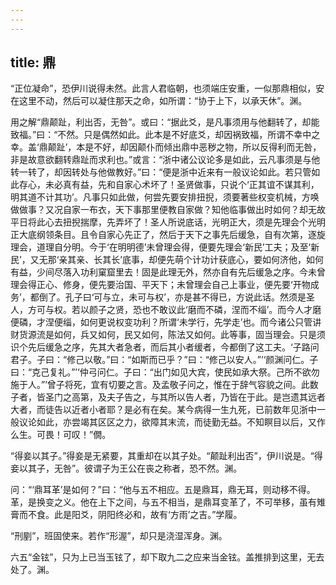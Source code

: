 ```yaml
---
---
---
```

title: 鼎
---







“正位凝命”，恐伊川说得未然。此言人君临朝，也须端庄安重，一似那鼎相似，安在这里不动，然后可以凝住那天之命，如所谓：“协于上下，以承天休”。渊。

用之解“鼎颠趾，利出否，无咎”。或曰：“据此爻，是凡事须用与他翻转了，却能致福。”曰：“不然。只是偶然如此。此本是不好底爻，却因祸致福，所谓不幸中之幸。盖‘鼎颠趾’，本是不好，却因颠仆而倾出鼎中恶秽之物，所以反得利而无咎，非是故意欲翻转鼎趾而求利也。”或言：“浙中诸公议论多是如此，云凡事须是与他转一转了，却因转处与他做教好。”曰：“便是浙中近来有一般议论如此。若只管如此存心，未必真有益，先和自家心术坏了！圣贤做事，只说个‘正其谊不谋其利，明其道不计其功’。凡事只如此做，何尝先要安排扭掜，须要著些权变机械，方唤做做事？又况自家一布衣，天下事那里便教自家做？知他临事做出时如何？却无故平日将此心去扭掜揣摩，先弄坏了！圣人所说底话，光明正大，须是先理会个光明正大底纲领条目。且令自家心先正了，然后于天下之事先后缓急，自有次第，逐旋理会，道理自分明。今于‘在明明德’未曾理会得，便要先理会‘新民’工夫；及至‘新民’，又无那‘亲其亲、长其长’底事，却便先萌个计功计获底心，要如何济他，如何有益，少间尽落入功利窠窟里去！固是此理无外，然亦自有先后缓急之序。今未曾理会得正心、修身，便先要治国、平天下；未曾理会自己上事业，便先要‘开物成务’，都倒了。孔子曰‘可与立，未可与权’，亦是甚不得已，方说此话。然须是圣人，方可与权。若以颜子之贤，恐也不敢议此‘磨而不磷，涅而不缁’。而今人才磨便磷，才涅便缁，如何更说权变功利？所谓‘未学行，先学走’也。而今诸公只管讲财货源流是如何，兵又如何，民又如何，陈法又如何。此等事，固当理会。只是须识个先后缓急之序，先其大者急者，而后其小者缓者，今都倒了这工夫。‘子路问君子。子曰：“修己以敬。”曰：“如斯而已乎？”曰：“修己以安人。”’‘颜渊问仁。子曰：“克己复礼。”’‘仲弓问仁。子曰：“出门如见大宾，使民如承大祭。己所不欲勿施于人。”’曾子将死，宜有切要之言。及孟敬子问之，惟在于辞气容貌之间。此数子者，皆圣门之高第，及夫子告之，与其所以告人者，乃皆在于此。是岂遗其远者大者，而徒告以近者小者耶？是必有在矣。某今病得一生九死，已前数年见浙中一般议论如此，亦尝竭其区区之力，欲障其末流，而徒勤无益。不知瞑目以后，又作么生。可畏！可叹！”僩。

“得妾以其子。”得妾是无紧要，其重却在以其子处。“颠趾利出否”，伊川说是。“得妾以其子，无咎”。彼谓子为王公在丧之称者，恐不然。渊。

问：“‘鼎耳革’是如何？”曰：“他与五不相应。五是鼎耳，鼎无耳，则动移不得。革，是换变之义。他在上下之间，与五不相当，是鼎耳变革了，不可举移，虽有雉膏而不食。此是阳爻，阴阳终必和，故有‘方雨’之吉。”学履。

“刑剭”，班固使来。若作“形渥”，却只是浇湿浑身。渊。

六五“金铉”，只为上已当玉铉了，却下取九二之应来当金铉。盖推排到这里，无去处了。渊。